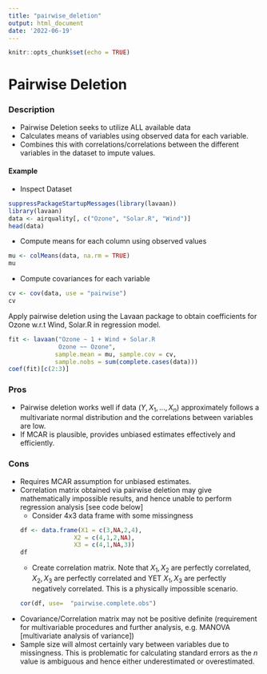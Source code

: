 ```yaml
---
title: "pairwise_deletion"
output: html_document
date: '2022-06-19'
---
```


```r
knitr::opts_chunk$set(echo = TRUE)
```

# Pairwise Deletion


### Description
* Pairwise Deletion seeks to utilize ALL available data 
* Calculates means of variables using observed data for each variable.
* Combines this with correlations/correlations between the different variables in the dataset to impute values.

#### Example  

* Inspect Dataset
```r
suppressPackageStartupMessages(library(lavaan))
library(lavaan)
data <- airquality[, c("Ozone", "Solar.R", "Wind")]
head(data)
```
* Compute means for each column using observed values
```r
mu <- colMeans(data, na.rm = TRUE)
mu
```
* Compute covariances for each variable
```r
cv <- cov(data, use = "pairwise")
cv
```

Apply pairwise deletion using the Lavaan package to obtain coefficients for Ozone w.r.t Wind, Solar.R in regression model.
```r
fit <- lavaan("Ozone ~ 1 + Wind + Solar.R
              Ozone ~~ Ozone",
             sample.mean = mu, sample.cov = cv,
             sample.nobs = sum(complete.cases(data)))
coef(fit)[c(2:3)]
```

### Pros
* Pairwise deletion works well if data $(Y, X_1,...,X_n)$ approximately follows a multivariate normal distribution and the correlations between variables are low.
* If MCAR is plausible, provides unbiased estimates effectively and efficiently.


### Cons  
* Requires MCAR assumption for unbiased estimates.
* Correlation matrix obtained via pairwise deletion may give mathematically impossible results, and hence unable to perform regression analysis [see code below]
  + Consider 4x3 data frame with some missingness
```r
df <- data.frame(X1 = c(3,NA,2,4),
                 X2 = c(4,1,2,NA),
                 X3 = c(4,1,NA,3))
df
```

  + Create correlation matrix. Note that $X_1, X_2$ are perfectly correlated, $X_2, X_3$ are perfectly correlated and YET $X_1, X_3$ are perfectly negatively correlated. This is a physically impossible scenario.
```r
cor(df, use=  "pairwise.complete.obs")
```

* Covariance/Correlation matrix may not be positive definite (requirement for multivariable procedures and further analysis, e.g. MANOVA [multivariate analysis of variance]) 
* Sample size will almost certainly vary between variables due to missingness. This is problematic for calculating standard errors as the $n$ value is ambiguous and hence either underestimated or overestimated.

